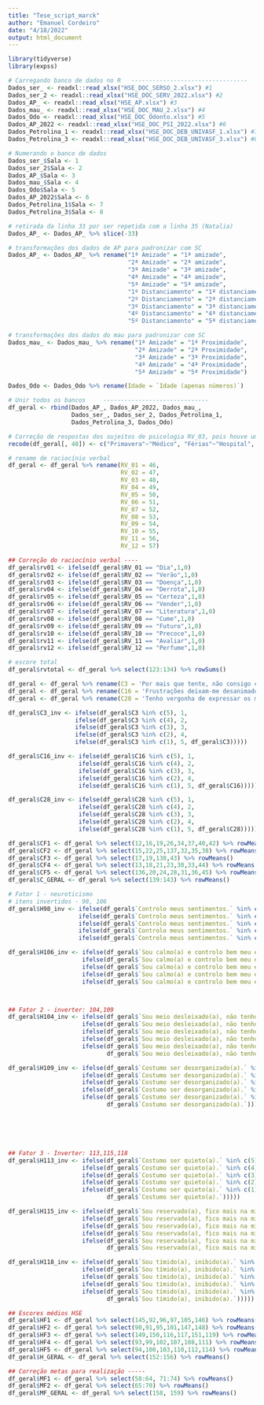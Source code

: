 ```yaml
---
title: "Tese_script_marck"
author: "Emanuel Cordeiro"
date: "4/18/2022"
output: html_document
---
```



```r
library(tidyverse)
library(expss)
```


```r
# Carregando banco de dados no R   ---------------------------------
Dados_ser_ <- readxl::read_xlsx("HSE_DOC_SERSO_2.xlsx") #1
Dados_ser_2 <- readxl::read_xlsx("HSE_DOC_SERV_2022.xlsx") #2
Dados_AP_ <- readxl::read_xlsx("HSE_AP.xlsx") #3
Dados_mau_ <- readxl::read_xlsx("HSE_DOC_MAU_2.xlsx") #4
Dados_Odo <- readxl::read_xlsx("HSE_DOC_Odonto.xlsx") #5
Dados_AP_2022 <- readxl::read_xlsx("HSE_DOC_PSI_2022.xlsx") #6
Dados_Petrolina_1 <- readxl::read_xlsx("HSE_DOC_DEB_UNIVASF_1.xlsx") #7
Dados_Petrolina_3 <- readxl::read_xlsx("HSE_DOC_DEB_UNIVASF_3.xlsx") #8
```

```r
# Numerando o banco de dados
Dados_ser_$Sala <- 1
Dados_ser_2$Sala <- 2
Dados_AP_$Sala <- 3
Dados_mau_$Sala <- 4
Dados_Odo$Sala <- 5
Dados_AP_2022$Sala <- 6
Dados_Petrolina_1$Sala <- 7
Dados_Petrolina_3$Sala <- 8
```

```r
# retirada da linha 33 por ser repetida com a linha 35 (Natalia)
Dados_AP_ <- Dados_AP_ %>% slice(-33)
```

```r
# transformações dos dados de AP para padronizar com SC
Dados_AP_ <- Dados_AP_ %>% rename("1ª Amizade" = "1ª amizade", 
                                  "2ª Amizade" = "2ª amizade",
                                  "3ª Amizade" = "3ª amizade",
                                  "4ª Amizade" = "4ª amizade",
                                  "5ª Amizade" = "5ª amizade",
                                  "1º Distanciamento" = "1ª distanciamento",
                                  "2º Distanciamento" = "2ª distanciamento",
                                  "3º Distanciamento" = "3ª distanciamento",
                                  "4º Distanciamento" = "4ª distanciamento",
                                  "5º Distanciamento" = "5ª distanciamento")

# transformações dos dados do mau para padronizar com SC
Dados_mau_ <- Dados_mau_ %>% rename("1ª Amizade" = "1ª Proximidade", 
                                    "2ª Amizade" = "2ª Proximidade",
                                    "3ª Amizade" = "3ª Proximidade",
                                    "4ª Amizade" = "4ª Proximidade",
                                    "5ª Amizade" = "5ª Proximidade")

Dados_Odo <- Dados_Odo %>% rename(Idade = `Idade (apenas números)`)
```

```r
# Unir todos os bancos     ------------------------------
df_geral <- rbind(Dados_AP_, Dados_AP_2022, Dados_mau_, 
                  Dados_ser_, Dados_ser_2, Dados_Petrolina_1,
                  Dados_Petrolina_3, Dados_Odo)
```

```r
# Correção de respostas dos sujeitos de psicologia RV_03, pois houve uma duplicação.
recode(df_geral[, 48]) <- c("Primavera"~"Médico", "Férias"~"Hospital", "Sol"~"Doença", "Verão"~"Dor", "Ventilador"~"Coração")
```

```r
# rename de raciocínio verbal
df_geral <- df_geral %>% rename(RV_01 = 46,
                                RV_02 = 47,
                                RV_03 = 48,
                                RV_04 = 49,
                                RV_05 = 50,
                                RV_06 = 51,
                                RV_07 = 52,
                                RV_08 = 53,
                                RV_09 = 54,
                                RV_10 = 55,
                                RV_11 = 56,
                                RV_12 = 57)
```

```r
## Correção do raciocínio verbal ----
df_geral$rv01 <- ifelse(df_geral$RV_01 == "Dia",1,0)
df_geral$rv02 <- ifelse(df_geral$RV_02 == "Verão",1,0) 
df_geral$rv03 <- ifelse(df_geral$RV_03 == "Doença",1,0) 
df_geral$rv04 <- ifelse(df_geral$RV_04 == "Derrota",1,0) 
df_geral$rv05 <- ifelse(df_geral$RV_05 == "Certeza",1,0) 
df_geral$rv06 <- ifelse(df_geral$RV_06 == "Vender",1,0) 
df_geral$rv07 <- ifelse(df_geral$RV_07 == "Literatura",1,0) 
df_geral$rv08 <- ifelse(df_geral$RV_08 == "Cume",1,0) 
df_geral$rv09 <- ifelse(df_geral$RV_09 == "Futuro",1,0) 
df_geral$rv10 <- ifelse(df_geral$RV_10 == "Precoce",1,0) 
df_geral$rv11 <- ifelse(df_geral$RV_11 == "Avaliar",1,0) 
df_geral$rv12 <- ifelse(df_geral$RV_12 == "Perfume",1,0) 
```

```r
# escore total
df_geral$rvtotal <- df_geral %>% select(123:134) %>% rowSums()
```


```r
df_geral <- df_geral %>% rename(C3 = 'Por mais que tente, não consigo controlar a expressão do que estou sentindo.')
df_geral <- df_geral %>% rename(C16 = 'Frustrações deixam-me desanimado/a por bastante tempo.')
df_geral <- df_geral %>% rename(C28 = 'Tenho vergonha de expressar os meus sentimentos.')
```

```r
df_geral$C3_inv <- ifelse(df_geral$C3 %in% c(5), 1,
                   ifelse(df_geral$C3 %in% c(4), 2,
                   ifelse(df_geral$C3 %in% c(3), 3,
                   ifelse(df_geral$C3 %in% c(2), 4,
                   ifelse(df_geral$C3 %in% c(1), 5, df_geral$C3)))))

df_geral$C16_inv <- ifelse(df_geral$C16 %in% c(5), 1,
                    ifelse(df_geral$C16 %in% c(4), 2,
                    ifelse(df_geral$C16 %in% c(3), 3,
                    ifelse(df_geral$C16 %in% c(2), 4,
                    ifelse(df_geral$C16 %in% c(1), 5, df_geral$C16)))))

df_geral$C28_inv <- ifelse(df_geral$C28 %in% c(5), 1,
                    ifelse(df_geral$C28 %in% c(4), 2,
                    ifelse(df_geral$C28 %in% c(3), 3,
                    ifelse(df_geral$C28 %in% c(2), 4,
                    ifelse(df_geral$C28 %in% c(1), 5, df_geral$C28)))))
```

```r
df_geral$CF1 <- df_geral %>% select(12,16,19,26,34,37,40,42) %>% rowMeans()
df_geral$CF2 <- df_geral %>% select(15,22,25,137,32,35,38) %>% rowMeans()
df_geral$CF3 <- df_geral %>% select(17,19,138,43) %>% rowMeans()
df_geral$CF4 <- df_geral %>% select(13,18,21,23,30,33,44) %>% rowMeans()
df_geral$CF5 <- df_geral %>% select(136,20,24,28,31,36,45) %>% rowMeans()
df_geral$C_GERAL <- df_geral %>% select(139:143) %>% rowMeans()
```

```r
# Fator 1 - neuroticismo 
# itens invertidos - 98, 106
df_geral$H98_inv <- ifelse(df_geral$`Controlo meus sentimentos.` %in% c(5), 1,
                    ifelse(df_geral$`Controlo meus sentimentos.` %in% c(4), 2,
                    ifelse(df_geral$`Controlo meus sentimentos.` %in% c(3), 3,
                    ifelse(df_geral$`Controlo meus sentimentos.` %in% c(2), 4,
                    ifelse(df_geral$`Controlo meus sentimentos.` %in% c(1), 5, df_geral$`Controlo meus sentimentos.`)))))

df_geral$H106_inv <- ifelse(df_geral$`Sou calmo(a) e controlo bem meu estresse.` %in% c(5), 1,
                     ifelse(df_geral$`Sou calmo(a) e controlo bem meu estresse.` %in% c(4), 2,
                     ifelse(df_geral$`Sou calmo(a) e controlo bem meu estresse.` %in% c(3), 3,
                     ifelse(df_geral$`Sou calmo(a) e controlo bem meu estresse.` %in% c(2), 4,
                     ifelse(df_geral$`Sou calmo(a) e controlo bem meu estresse.` %in% c(1), 5, df_geral$`Sou calmo(a) e controlo bem meu estresse.`)))))



## Fator 2 - inverter: 104,109
df_geral$H104_inv <- ifelse(df_geral$`Sou meio desleixado(a), não tenho cuidado na hora de fazer as coisas.` %in% c(5), 1,
                     ifelse(df_geral$`Sou meio desleixado(a), não tenho cuidado na hora de fazer as coisas.` %in% c(4), 2,
                     ifelse(df_geral$`Sou meio desleixado(a), não tenho cuidado na hora de fazer as coisas.` %in% c(3), 3,
                     ifelse(df_geral$`Sou meio desleixado(a), não tenho cuidado na hora de fazer as coisas.` %in% c(2), 4,
                     ifelse(df_geral$`Sou meio desleixado(a), não tenho cuidado na hora de fazer as coisas.` %in% c(1), 5, 
                            df_geral$`Sou meio desleixado(a), não tenho cuidado na hora de fazer as coisas.`)))))

df_geral$H109_inv <- ifelse(df_geral$`Costumo ser desorganizado(a).` %in% c(5), 1,
                     ifelse(df_geral$`Costumo ser desorganizado(a).` %in% c(4), 2,
                     ifelse(df_geral$`Costumo ser desorganizado(a).` %in% c(3), 3,
                     ifelse(df_geral$`Costumo ser desorganizado(a).` %in% c(2), 4,
                     ifelse(df_geral$`Costumo ser desorganizado(a).` %in% c(1), 5, 
                            df_geral$`Costumo ser desorganizado(a).`)))))






## Fator 3 - Inverter: 113,115,118
df_geral$H113_inv <- ifelse(df_geral$`Costumo ser quieto(a).` %in% c(5), 1,
                     ifelse(df_geral$`Costumo ser quieto(a).` %in% c(4), 2,
                     ifelse(df_geral$`Costumo ser quieto(a).` %in% c(3), 3,
                     ifelse(df_geral$`Costumo ser quieto(a).` %in% c(2), 4,
                     ifelse(df_geral$`Costumo ser quieto(a).` %in% c(1), 5, 
                            df_geral$`Costumo ser quieto(a).`)))))

df_geral$H115_inv <- ifelse(df_geral$`Sou reservado(a), fico mais na minha.` %in% c(5), 1,
                     ifelse(df_geral$`Sou reservado(a), fico mais na minha.` %in% c(4), 2,
                     ifelse(df_geral$`Sou reservado(a), fico mais na minha.` %in% c(3), 3,
                     ifelse(df_geral$`Sou reservado(a), fico mais na minha.` %in% c(2), 4,
                     ifelse(df_geral$`Sou reservado(a), fico mais na minha.` %in% c(1), 5, 
                            df_geral$`Sou reservado(a), fico mais na minha.`)))))

df_geral$H118_inv <- ifelse(df_geral$`Sou tímido(a), inibido(a).` %in% c(5), 1,
                     ifelse(df_geral$`Sou tímido(a), inibido(a).` %in% c(4), 2,
                     ifelse(df_geral$`Sou tímido(a), inibido(a).` %in% c(3), 3,
                     ifelse(df_geral$`Sou tímido(a), inibido(a).` %in% c(2), 4,
                     ifelse(df_geral$`Sou tímido(a), inibido(a).` %in% c(1), 5, 
                            df_geral$`Sou tímido(a), inibido(a).`)))))

```

```r
## Escores médios HSE
df_geral$HF1 <- df_geral %>% select(145,92,96,97,105,146) %>% rowMeans()
df_geral$HF2 <- df_geral %>% select(90,91,95,101,147,148) %>% rowMeans()
df_geral$HF3 <- df_geral %>% select(149,150,116,117,151,119) %>% rowMeans()
df_geral$HF4 <- df_geral %>% select(93,99,102,107,108,111) %>% rowMeans()
df_geral$HF5 <- df_geral %>% select(94,100,103,110,112,114) %>% rowMeans()
df_geral$H_GERAL <- df_geral %>% select(152:156) %>% rowMeans()
```

```r
## Correção metas para realização -----
df_geral$MF1 <- df_geral %>% select(58:64, 71:74) %>% rowMeans()
df_geral$MF2 <- df_geral %>% select(65:70) %>% rowMeans()
df_geral$MF_GERAL <- df_geral %>% select(158, 159) %>% rowMeans()
```





